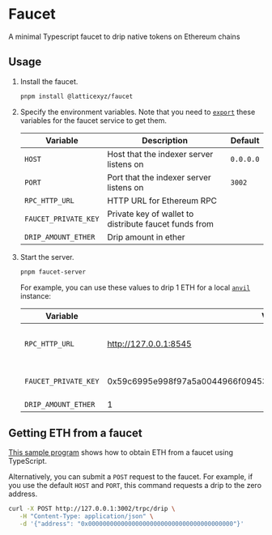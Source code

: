 # Faucet

A minimal Typescript faucet to drip native tokens on Ethereum chains

## Usage

1. Install the faucet.

   ```sh copy
   pnpm install @latticexyz/faucet
   ```

1. Specify the environment variables.
   Note that you need to [`export`](https://linuxconfig.org/export) these variables for the faucet service to get them.

   | Variable             | Description                                           | Default   |
   | -------------------- | ----------------------------------------------------- | --------- |
   | `HOST`               | Host that the indexer server listens on               | `0.0.0.0` |
   | `PORT`               | Port that the indexer server listens on               | `3002`    |
   | `RPC_HTTP_URL`       | HTTP URL for Ethereum RPC                             |           |
   | `FAUCET_PRIVATE_KEY` | Private key of wallet to distribute faucet funds from |           |
   | `DRIP_AMOUNT_ETHER`  | Drip amount in ether                                  |

1. Start the server.

   ```sh copy
   pnpm faucet-server
   ```

   For example, you can use these values to drip 1 ETH for a local [`anvil`](https://book.getfoundry.sh/anvil/) instance:

   | Variable             | Value                                                              | Comments                           |
   | -------------------- | ------------------------------------------------------------------ | ---------------------------------- |
   | `RPC_HTTP_URL`       | http://127.0.0.1:8545                                              | `localhost` sometimes doesn't work |
   | `FAUCET_PRIVATE_KEY` | 0x59c6995e998f97a5a0044966f0945389dc9e86dae88c7a8412f4603b6b78690d | One of the default accounts        |
   | `DRIP_AMOUNT_ETHER`  | 1                                                                  |

## Getting ETH from a faucet

[This sample program](https://github.com/latticexyz/mud/tree/main/examples/faucet-client) shows how to obtain ETH from a faucet using TypeScript.

Alternatively, you can submit a `POST` request to the faucet.
For example, if you use the default `HOST` and `PORT`, this command requests a drip to the zero address.

```sh copy
curl -X POST http://127.0.0.1:3002/trpc/drip \
   -H "Content-Type: application/json" \
   -d '{"address": "0x0000000000000000000000000000000000000000"}'
```

